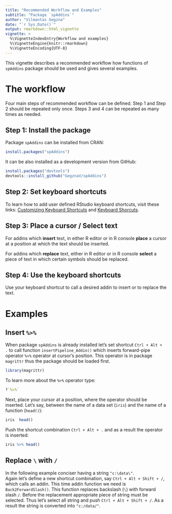 ```yaml
---
title: "Recommended Workflow and Examples"
subtitle: "Package `spAddins`"
author: "Vilmantas Gegzna"
date: "`r Sys.Date()`"
output: rmarkdown::html_vignette
vignette: >
  %\VignetteIndexEntry{Workflow and examples}
  %\VignetteEngine{knitr::rmarkdown}
  %\VignetteEncoding{UTF-8}
---
```


This vignette describes a recommended workflow how functions of `spAddins` 
package should be used and gives several examples.


The workflow
=============
Four main steps of recommended workflow can be defined. Step 1 and Step 2 should 
be repeated only once. Steps 3 and 4 can be repeated as many times as needed.


Step 1: Install the package
---------------------------
Package `spAddins` can be installed from CRAN:
```r
install.packages("spAddins")
```
It can be also installed as a development version from GitHub:
```r
install.packages("devtools")
devtools::install_github("GegznaV/spAddins")
```

Step 2: Set keyboard shortcuts
-------------------------------

To learn how to add user defined RStudio keyboard shortcuts, visit these links:
[Customizing Keyboard Shortcuts](https://support.rstudio.com/hc/en-us/articles/206382178-Customizing-Keyboard-Shortcuts) and [Keyboard Shorcuts](https://rstudio.github.io/rstudioaddins/#keyboard-shorcuts).


Step 3: Place a cursor / Select text
-----------------------------------
For addins which **insert** text, in either R editor or in R console **place** a 
cursor at a position at which the text should be inserted.  

For addins which **replace** text, either in R editor or in R console **select** a 
piece of text in which certain symbols should be replaced.  

 
Step 4: Use the keyboard shortcuts
----------------------------------
Use your keyboard shortcut to call a desired addin to insert or to replace the 
text.



Examples
=========

Insert `%>%`
------------

When package `spAddins` is already installed let's set shortcut `Ctrl + Alt + .`
to call function `insertPipeline_Addin()` which inserts forward-pipe operator
`%>%` operator at cursor's position. This operator is in package `magrittr`
thus the package should be loaded first. 
```r
library(magrittr)
```
To learn more about the `%>%` operator type:
```r
?`%>%`
```

Next, place your cursor at a position, where the operator should be inserted. 
Let's say, between the name of a data set (`iris`) and the name of a function 
(`head()`):
```r
iris  head()
```

Push the shortcut combination `Ctrl + Alt + .` and as a result the operator 
is inserted:

```r
iris %>% head()
```

Replace `\` with `/`
----------------------

In the following example conciser having a string `"c:\data\"`.  
Again let's define a new shortcut combination, say  `Ctrl + Alt + Shift + /`,
which calls an addin. This time addin function we need is `Back2ForwardSlash()`.
This function replaces backslash (`\`) with forward slash `/`. Before the 
replacement appropriate piece of string must be selected. Thus let's select 
all string and push `Ctrl + Alt + Shift + /`. As a result the string is 
converted into `"c:/data/"`.
